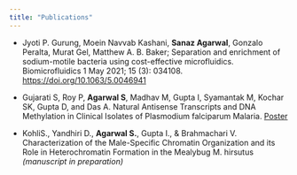 ```yaml
---
title: "Publications"
---
```


-   Jyoti P. Gurung, Moein Navvab Kashani, **Sanaz Agarwal**, Gonzalo Peralta, Murat Gel, Matthew A. B. Baker; Separation and enrichment of sodium-motile bacteria using cost-effective microfluidics. Biomicrofluidics 1 May 2021; 15 (3): 034108. <https://doi.org/10.1063/5.0046941>

-   Gujarati S, Roy P, **Agarwal S**, Madhav M, Gupta I, Syamantak M, Kochar SK, Gupta D, and Das A. Natural Antisense Transcripts and DNA Methylation in Clinical Isolates of Plasmodium falciparum Malaria. [Poster](http://bit.ly/3rqnhSi)

- KohliS., Yandhiri D., **Agarwal S.**, Gupta I., & Brahmachari V. Characterization of the Male-Specific Chromatin
 Organization and its Role in Heterochromatin Formation in the Mealybug M. hirsutus _(manuscript in preparation)_

